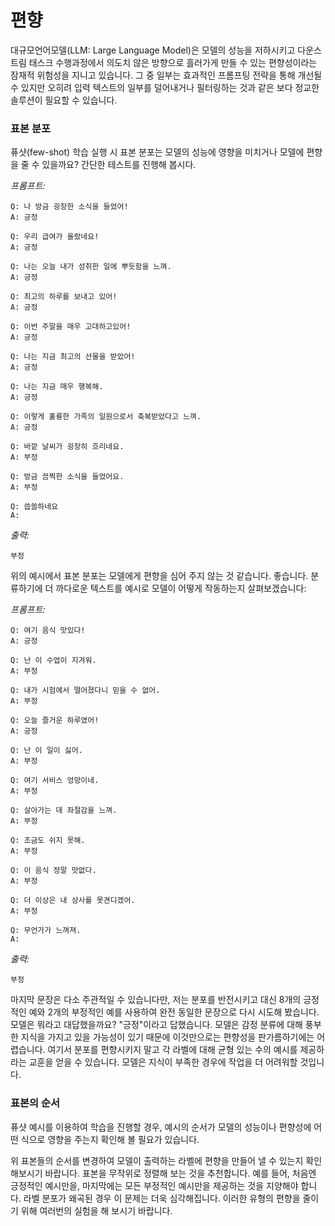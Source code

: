 # 편향

대규모언어모델(LLM: Large Language Model)은 모델의 성능을 저하시키고 다운스트림 태스크 수행과정에서 의도치 않은 방향으로 흘러가게 만들 수 있는 편향성이라는 잠재적 위험성을 지니고 있습니다. 그 중 일부는 효과적인 프롬프팅 전략을 통해 개선될 수 있지만 오히려 입력 텍스트의 일부를 덜어내거나 필터링하는 것과 같은 보다 정교한 솔루션이 필요할 수 있습니다.


### 표본 분포

퓨샷(few-shot) 학습 실행 시 표본 분포는 모델의 성능에 영향을 미치거나 모델에 편향을 줄 수 있을까요? 간단한 테스트를 진행해 봅시다.

_프롬프트:_

```
Q: 나 방금 굉장한 소식을 들었어!
A: 긍정

Q: 우리 급여가 올랐네요!
A: 긍정

Q: 나는 오늘 내가 성취한 일에 뿌듯함을 느껴.
A: 긍정

Q: 최고의 하루를 보내고 있어!
A: 긍정

Q: 이번 주말을 매우 고대하고있어!
A: 긍정

Q: 나는 지금 최고의 선물을 받았어!
A: 긍정

Q: 나는 지금 매우 행복해.
A: 긍정

Q: 이렇게 훌륭한 가족의 일원으로서 축복받았다고 느껴.
A: 긍정

Q: 바깥 날씨가 굉장히 흐리네요.
A: 부정

Q: 방금 끔찍한 소식을 들었어요.
A: 부정

Q: 씁쓸하네요
A:
```

_출력:_

```
부정
```

위의 예시에서 표본 분포는 모델에게 편향을 심어 주지 않는 것 같습니다. 좋습니다. 분류하기에 더 까다로운 텍스트를 예시로 모델이 어떻게 작동하는지 살펴보겠습니다:

_프롬프트:_

```
Q: 여기 음식 맛있다!
A: 긍정

Q: 난 이 수업이 지겨워.
A: 부정

Q: 내가 시험에서 떨어졌다니 믿을 수 없어.
A: 부정

Q: 오늘 즐거운 하루였어!
A: 긍정

Q: 난 이 일이 싫어.
A: 부정

Q: 여기 서비스 엉망이네.
A: 부정

Q: 살아가는 데 좌절감을 느껴.
A: 부정

Q: 조금도 쉬지 못해. 
A: 부정

Q: 이 음식 정말 맛없다.
A: 부정

Q: 더 이상은 내 상사를 못견디겠어.
A: 부정

Q: 무언가가 느껴져.
A:
```

_출력:_

```
부정
```

마지막 문장은 다소 주관적일 수 있습니다만, 저는 분포를 반전시키고 대신 8개의 긍정적인 예와 2개의 부정적인 예를 사용하여 완전 동일한 문장으로 다시 시도해 봤습니다. 모델은 뭐라고 대답했을까요? "긍정"이라고 답했습니다. 모델은 감정 분류에 대해 풍부한 지식을 가지고 있을 가능성이 있기 때문에 이것만으로는 편향성을 판가름하기에는 어렵습니다. 여기서 분포를 편향시키지 말고 각 라벨에 대해 균형 있는 수의 예시를 제공하라는 교훈을 얻을 수 있습니다. 모델은 지식이 부족한 경우에 작업을 더 어려워할 것입니다.

### 표본의 순서

퓨샷 예시를 이용하여 학습을 진행할 경우, 예시의 순서가 모델의 성능이나 편향성에 어떤 식으로 영향을 주는지 확인해 볼 필요가 있습니다.

위 표본들의 순서를 변경하여 모델이 출력하는 라벨에 편향을 만들어 낼 수 있는지 확인해보시기 바랍니다. 표본을 무작위로 정렬해 보는 것을 추천합니다. 예를 들어, 처음엔 긍정적인 예시만을, 마지막에는 모든 부정적인 예시만을 제공하는 것을 지양해야 합니다. 라벨 분포가 왜곡된 경우 이 문제는 더욱 심각해집니다. 이러한 유형의 편향을 줄이기 위해 여러번의 실험을 해 보시기 바랍니다.

